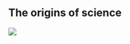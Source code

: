 ## The origins of science


:::{.centerpic}

<img style="max-width:100%" src="//cdn.thinglink.me/api/image/783320788009746434/1024/10/scaletowidth#tl-783320788009746434;" class="alwaysThinglink"/><script async charset="utf-8" src="//cdn.thinglink.me/jse/embed.js"></script>

:::